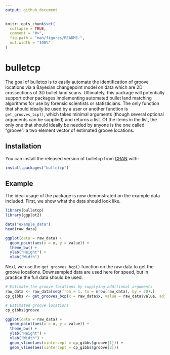 ```yaml
---
output: github_document
---
```


<!-- README.md is generated from README.Rmd. Please edit that file -->

```r
knitr::opts_chunk$set(
  collapse = TRUE,
  comment = "#>",
  fig.path = "man/figures/README-",
  out.width = "100%"
)
```
# bulletcp

The goal of bulletcp is to easily automate the identification of groove locations via a Bayesian changepoint model on data which are 2D crossections of 3D bullet land scans. Ultimately, this package will potentially support other packages implementing automated bullet land matching algorithms for use by forensic scientists or statisticians. The only function that should ideally be used by a user or another function is ```get_grooves_bcp()```, which takes minimal arguments (though several optional arguments can be supplied) and returns a list. Of the items in the list, the only one that should ideally be needed by anyone is the one called "groove": a two element vector of estimated groove locations.


## Installation

You can install the released version of bulletcp from [CRAN](https://CRAN.R-project.org) with:

``` r
install.packages("bulletcp")
```

## Example

The ideal usage of the package is now demonstrated on the example data included. First, we show what the data should look like.

```r
library(bulletcp)
library(ggplot2)

data("example_data")
head(raw_data)

ggplot(data = raw_data) +
  geom_point(aes(x = x, y = value)) +
  theme_bw() +
  ylab("Height") +
  xlab("Width")
```

Next, we use the ```get_grooves_bcp()``` function on the raw data to get the groove locations. Downsampled data are used here for speed, but in practice the full data should be used.

```r
# Estimate the groove locations by supplying additional arguments 
raw_data <- raw_data[seq(from = 1, to = nrow(raw_data), by = 30),]
cp_gibbs <- get_grooves_bcp(x = raw_data$x, value = raw_data$value, adjust = 30, iter = 2000)

# Estimated groove locations
cp_gibbs$groove

ggplot(data = raw_data) +
  geom_point(aes(x = x, y = value)) +
  theme_bw() +
  ylab("Height") +
  xlab("Width") +
  geom_vline(aes(xintercept = cp_gibbs$groove[1])) +
  geom_vline(aes(xintercept = cp_gibbs$groove[2]))

```

